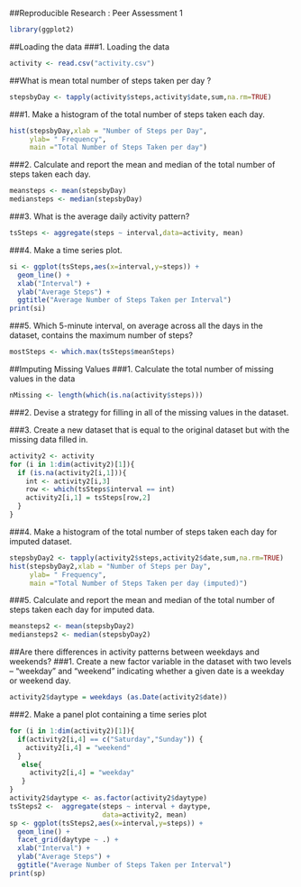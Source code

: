 ##Reproducible Research : Peer Assessment 1
```r
library(ggplot2)
```

##Loading the data
###1. Loading the data
```r
activity <- read.csv("activity.csv")
```

##What is mean total number of steps taken per day ?
```r
stepsbyDay <- tapply(activity$steps,activity$date,sum,na.rm=TRUE)
```

###1. Make a histogram of the total number of steps taken each day.
```r
hist(stepsbyDay,xlab = "Number of Steps per Day",
     ylab= " Frequency",
     main ="Total Number of Steps Taken per day")
```
###2. Calculate and report the mean and median of the total number of steps taken each day.
```r
meansteps <- mean(stepsbyDay)
mediansteps <- median(stepsbyDay)
```

###3. What is the average daily activity pattern?
```r
tsSteps <- aggregate(steps ~ interval,data=activity, mean)
```
###4. Make a time series plot.
```r

si <- ggplot(tsSteps,aes(x=interval,y=steps)) + 
  geom_line() + 
  xlab("Interval") +
  ylab("Average Steps") +
  ggtitle("Average Number of Steps Taken per Interval")
print(si)
```

###5. Which 5-minute interval, on average across all the days in the dataset, contains the maximum number of steps?
```r
mostSteps <- which.max(tsSteps$meanSteps)
```

##Imputing Missing Values
###1. Calculate the total number of missing values in the data
```r
nMissing <- length(which(is.na(activity$steps)))
```
###2. Devise a strategy for filling in all of the missing values in the dataset.

###3. Create a new dataset that is equal to the original dataset but with the missing data filled in.

```r
activity2 <- activity
for (i in 1:dim(activity2)[1]){
  if (is.na(activity2[i,1])){
    int <- activity2[i,3]
    row <- which(tsSteps$interval == int)
    activity2[i,1] = tsSteps[row,2]
  }    
}

```

###4. Make a histogram of the total number of steps taken each day for imputed dataset.

```r
stepsbyDay2 <- tapply(activity2$steps,activity2$date,sum,na.rm=TRUE)
hist(stepsbyDay2,xlab = "Number of Steps per Day",
     ylab= " Frequency",
     main ="Total Number of Steps Taken per day (imputed)")
```
###5. Calculate and report the mean and median of the total number of steps taken each day for imputed data.
```r
meansteps2 <- mean(stepsbyDay2)
mediansteps2 <- median(stepsbyDay2)
```
##Are there differences in activity patterns between weekdays and weekends?
###1. Create a new factor variable in the dataset with two levels – “weekday” and “weekend” indicating whether a given date is a weekday or weekend day.
```r
activity2$daytype = weekdays (as.Date(activity2$date))
```

###2. Make a panel plot containing a time series plot
```r
for (i in 1:dim(activity2)[1]){
  if(activity2[i,4] == c("Saturday","Sunday")) {
    activity2[i,4] = "weekend"
  }
   else{
     activity2[i,4] = "weekday" 
   }
}
activity2$daytype <- as.factor(activity2$daytype)
tsSteps2 <-  aggregate(steps ~ interval + daytype, 
                       data=activity2, mean)
sp <- ggplot(tsSteps2,aes(x=interval,y=steps)) + 
  geom_line() +
  facet_grid(daytype ~ .) + 
  xlab("Interval") + 
  ylab("Average Steps") +
  ggtitle("Average Number of Steps Taken per Interval")
print(sp)
```